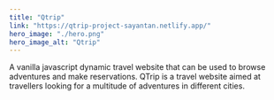 ```yaml
---
title: "Qtrip"
link: "https://qtrip-project-sayantan.netlify.app/"
hero_image: "./hero.png"
hero_image_alt: "Qtrip"
---
```


A vanilla javascript dynamic travel website that can be used to browse adventures and make reservations. QTrip is a travel website aimed at travellers looking for a multitude of adventures in different cities.
